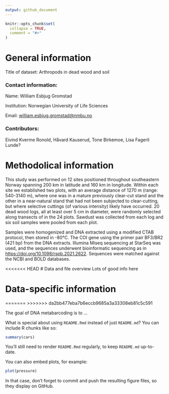 ```yaml
---
output: github_document
---
```


<!-- README.md is generated from README.Rmd. Please edit that file -->

```r
knitr::opts_chunk$set(
  collapse = TRUE,
  comment = "#>"
)
```

# General information

Title of dataset: Arthropods in dead wood and soil

### Contact information:

Name: William Esbjug Gromstad

Institution: Norwegian University of Life Sciences

Email: [william.esbjug.gromstad\@nmbu.no](mailto:william.esbjug.gromstad@nmbu.no){.email}

### Contributors:

Eivind Kverme Ronold, Håvard Kauserud, Tone Birkemoe, Lisa Fagerli Lunde?

# Methodolical information

This study was performed on 12 sites positioned throughout southeastern Norway spanning 200 km in latitude and 160 km in longitude. Within each site we established two plots, with an average distance of 1270 m (range: 540-3140 m), where one was in a mature previously clear-cut stand and the other in a near-natural stand that had not been subjected to clear-cutting, but where selective cuttings (of various intensity) likely have occurred. 20 dead wood logs, all at least over 5 cm in diameter, were randomly selected along transects of in the 24 plots. Sawdust was collected from each log and six soil samples were pooled from each plot.

Samples were homogenized and DNA extracted using a modified CTAB protocol, then stored in -80°C. The COI gene using the primer pair BF3/BR2 (421 bp) from the DNA extracts. Illumina Miseq sequencing at StarSeq was used, and the sequences underwent bioinformatic sequencing as in <https://doi.org/10.1098/rspb.2021.2622>. Sequences were matched against the NCBI and BOLD databases.

<<<<<<< HEAD
# Data and file overview
Lots of good info here 

# Data-specific information


=======
>>>>>>> da2bb477eba7b6eccb9685a3a33308eb81c5c591
<!-- badges: start -->

<!-- badges: end -->

The goal of DNA metabarcoding is to ...

What is special about using `README.Rmd` instead of just `README.md`? You can include R chunks like so:

```r
summary(cars)
```

You'll still need to render `README.Rmd` regularly, to keep `README.md` up-to-date.

You can also embed plots, for example:

```r
plot(pressure)
```

In that case, don't forget to commit and push the resulting figure files, so they display on GitHub.
